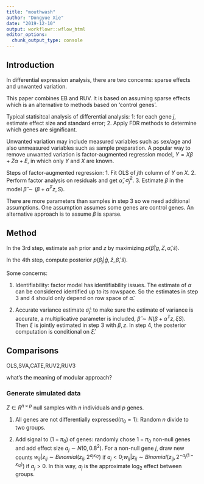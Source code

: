 ```yaml
---
title: "mouthwash"
author: "Dongyue Xie"
date: "2019-12-10"
output: workflowr::wflow_html
editor_options:
  chunk_output_type: console
---
```


## Introduction

In differential expression analysis, there are two concerns: sparse effects and unwanted variation.

This paper combines EB and RUV. It is based on assuming sparse effects which is an alternative to methods based on 'control genes'. 

Typical statisitcal analysis of differential analysis: 1: for each gene $j$, estimate effect size and standard error; 2. Apply FDR methods to determine which genes are significant.

Unwanted variation may include measured variables such as sex/age and also unmeasured variables such as sample preparation. A popular way to remove unwanted variation is factor-augmented regression model, $Y=X\beta+Z\alpha+E$, in which only $Y$ and $X$ are known. 

Steps of factor-augmented regression: 1. Fit OLS of $j$th column of $Y$ on $X$. 2. Perform factor analysis on residuals and get $\hat\alpha$, $\hat\sigma^2_j$. 3. Estimate $\beta$ in the model $\hat\beta\sim(\beta+\hat\alpha^Tz,S)$. 

There are more parameters than samples in step 3 so we need additional assumptions. One assumption assumes some genes are control genes. An alternative approach is to assume $\beta$ is sparse. 

## Method

In the 3rd step, estimate ash prior and $z$ by maximizing $p(\hat\beta|g,Z,\hat\alpha,\hat s)$.

In the 4th step, compute posterior $p(\beta_j|\hat g,\hat z,\hat\beta,\hat s)$.

Some concerns:

1. Identifiability: factor model has identifiability issues. The estimate of $\alpha$ can be considered identified up to its rowspace. So the estimates in step 3 and 4 should only depend on row space of $\hat\alpha$.

2. Accurate variance estimate $\hat\sigma_j$: to make sure the estimate of variance is accurate, a multiplicative parameter is included, $\hat\beta\sim N(\beta+\hat\alpha^Tz,\xi S)$. Then $\xi$ is jointly estimated in step 3 with $\beta,z$. In step 4, the posterior computation is conditional on $\hat\xi$. 

## Comparisons

OLS,SVA,CATE,RUV2,RUV3

what's the meaning of modular approach?


### Generate simulated data

$Z\in R^{n\times p}$ null samples with $n$ individuals and $p$ genes. 

1. All genes are not differentially expressed($\pi_0=1$): Random $n$ divide to two groups. 

2. Add signal to $(1-\pi_0)$ of genes: randomly chose $1-\pi_0$ non-null genes and add effect size $a_j\sim N(0,0.8^2)$. For a non-null gene $j$, draw new counts $w_{ij}|z_{ij}\sim Binomial(z_{ij},2^{a_jx_{i2}})$ if $a_j<0$;$w_{ij}|z_{ij}\sim Binomial(z_{ij},2^{-a_j(1-x_{i2})})$ if $a_j>0$. In this way, $a_j$ is the approximate $\log_2$ effect between groups. 

